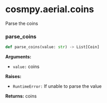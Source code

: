 # cosmpy.aerial.coins

Parse the coins

### parse_coins

```py
def parse_coins(value: str) -> List[Coin]
```
**Arguments:**

- `value:` coins

**Raises:**

- `RuntimeError:` If unable to parse the value

**Returns:**
coins